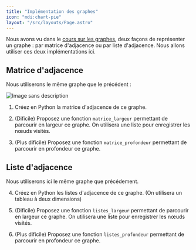 ```yaml
---
title: "Implémentation des graphes"
icon: "mdi:chart-pie"
layout: "/src/layouts/Page.astro"
---
```


Nous avons vu dans le [cours sur les graphes](/cours/graphes/graphes), deux
façons de représenter un graphe : par matrice d'adjacence ou par liste
d'adjacence. Nous allons utiliser ces deux implémentations ici.

## Matrice d'adjacence

Nous utiliserons le même graphe que le précédent :

![Image sans description](/cours/graphe-cours.svg)

1. Créez en Python la matrice d'adjacence de ce graphe.

2. (Dificile) Proposez une fonction `matrice_largeur` permettant de
parcourir en largeur ce graphe. On utilisera une liste pour enregistrer les
nœuds visités.

3. (Plus dificile) Proposez une fonction `matrice_profondeur` permettant
de parcourir en profondeur ce graphe.

## Liste d'adjacence

Nous utiliserons ici le même graphe que précédement.

4. Créez en Python les listes d'adjacence de ce graphe. (On utilisera un
tableau à deux dimensions)

5. (Dificile) Proposez une fonction `listes_largeur` permettant de
parcourir en largeur ce graphe. On utilisera une liste pour enregistrer les
nœuds visités.

6. (Plus dificile) Proposez une fonction `listes_profondeur` permettant de
parcourir en profondeur ce graphe.
